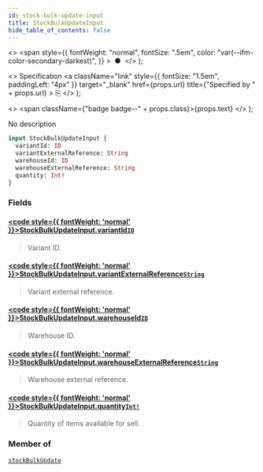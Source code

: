 ```yaml
---
id: stock-bulk-update-input
title: StockBulkUpdateInput
hide_table_of_contents: false
---
```


  <>
    <span
      style={{
        fontWeight: "normal",
        fontSize: ".5em",
        color: "var(--ifm-color-secondary-darkest)",
      }}
    >
      &nbsp;●&nbsp;
    </span>
  </>
);

  <>
    Specification
    <a
      className="link"
      style={{ fontSize: "1.5em", paddingLeft: "4px" }}
      target="\_blank"
      href={props.url}
      title={"Specified by " + props.url}
    >
      ⎘
    </a>
  </>
);

  <>
    <span className={"badge badge--" + props.class}>{props.text}</span>
  </>
);

No description

```graphql
input StockBulkUpdateInput {
  variantId: ID
  variantExternalReference: String
  warehouseId: ID
  warehouseExternalReference: String
  quantity: Int!
}
```

### Fields

#### [<code style={{ fontWeight: 'normal' }}>StockBulkUpdateInput.<b>variantId</b></code>](#)<Bullet />[`ID`](../../api-reference/scalars/id) <Badge class="secondary" text="scalar"/>

> Variant ID.

#### [<code style={{ fontWeight: 'normal' }}>StockBulkUpdateInput.<b>variantExternalReference</b></code>](#)<Bullet />[`String`](../../api-reference/scalars/string) <Badge class="secondary" text="scalar"/>

> Variant external reference.

#### [<code style={{ fontWeight: 'normal' }}>StockBulkUpdateInput.<b>warehouseId</b></code>](#)<Bullet />[`ID`](../../api-reference/scalars/id) <Badge class="secondary" text="scalar"/>

> Warehouse ID.

#### [<code style={{ fontWeight: 'normal' }}>StockBulkUpdateInput.<b>warehouseExternalReference</b></code>](#)<Bullet />[`String`](../../api-reference/scalars/string) <Badge class="secondary" text="scalar"/>

> Warehouse external reference.

#### [<code style={{ fontWeight: 'normal' }}>StockBulkUpdateInput.<b>quantity</b></code>](#)<Bullet />[`Int!`](../../api-reference/scalars/int) <Badge class="secondary" text="non-null"/> <Badge class="secondary" text="scalar"/>

> Quantity of items available for sell.

### Member of

[`stockBulkUpdate`](../../api-reference/mutations/stock-bulk-update) <Badge class="secondary" text="mutation"/>
